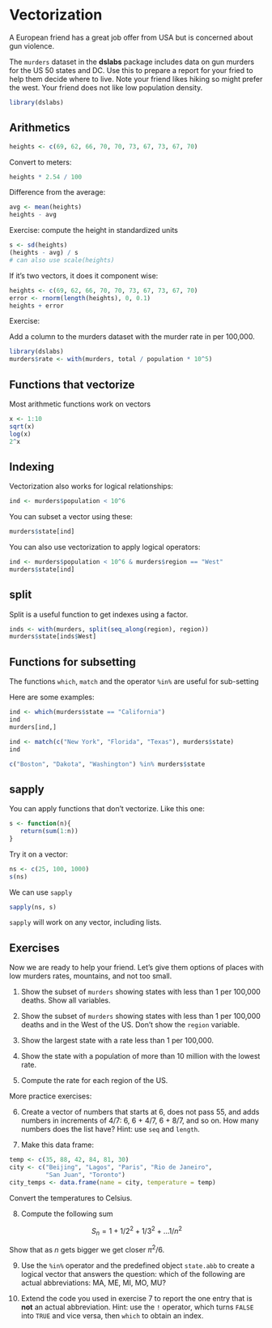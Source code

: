 # Vectorization 

A European friend has a great job offer from USA but is concerned about gun violence. 

The `murders` dataset in the **dslabs** package includes data on gun murders for the US 50 states and DC. Use this to prepare a report for your fried to help them decide where to live. Note your friend likes hiking so might prefer the west. Your friend does not like low population density.

```r
library(dslabs)
```

## Arithmetics

```r
heights <- c(69, 62, 66, 70, 70, 73, 67, 73, 67, 70)
```

Convert to meters:

```r
heights * 2.54 / 100
```

Difference from the average:

```r
avg <- mean(heights)
heights - avg 
```

Exercise: compute the height in standardized units

```r
s <- sd(heights)
(heights - avg) / s
# can also use scale(heights)
```


If it's two vectors, it does it component wise:

```r
heights <- c(69, 62, 66, 70, 70, 73, 67, 73, 67, 70)
error <- rnorm(length(heights), 0, 0.1)
heights + error
```


Exercise:

Add a column to the murders dataset with the murder rate in per 100,000.

```r
library(dslabs)
murders$rate <- with(murders, total / population * 10^5)
```


## Functions that vectorize

Most arithmetic functions work on vectors

```r
x <- 1:10
sqrt(x)
log(x)
2^x
```


## Indexing


Vectorization also works for logical relationships:

```r
ind <- murders$population < 10^6
```


You can subset a vector using these:

```r
murders$state[ind]
```


You can also use vectorization to apply logical operators:

```r
ind <- murders$population < 10^6 & murders$region == "West"
murders$state[ind]
```

## split

Split is a useful function to get indexes using a factor.
```r
inds <- with(murders, split(seq_along(region), region))
murders$state[inds$West]
```

## Functions for subsetting

The functions `which`, `match` and the operator `%in%` are 
useful for sub-setting

Here are some examples:

```r
ind <- which(murders$state == "California")
ind
murders[ind,]
```


```r
ind <- match(c("New York", "Florida", "Texas"), murders$state)
ind
```

```r
c("Boston", "Dakota", "Washington") %in% murders$state
```

## sapply

You can apply functions that don't vectorize. Like this one:

```r
s <- function(n){
   return(sum(1:n))
}
```

Try it on a vector:

```r
ns <- c(25, 100, 1000)
s(ns)
```

We can use `sapply`
```r
sapply(ns, s)
```

`sapply` will work on any vector, including lists.


## Exercises

Now we are ready to help your friend. Let's give them options of places with low murders rates, mountains, and not too small.

(@) Show the subset of `murders` showing states with less than 1 per 100,000 deaths. Show all variables.

(@) Show the subset of `murders` showing states with less than 1 per 100,000 deaths and in the West of the US. Don't show the `region` variable.

(@) Show the largest state with a rate less than 1 per 100,000.

(@) Show the state with a population of more than 10 million with the lowest rate.

(@) Compute the rate for each region of the US.

More practice exercises:

(@) Create a vector of numbers that starts at 6, does not pass 55, and adds numbers in increments of 4/7: 6, 6 + 4/7, 6 + 8/7, and so on. How many numbers does the list have? Hint: use `seq` and `length`.

(@) Make this data frame:

```r
temp <- c(35, 88, 42, 84, 81, 30)
city <- c("Beijing", "Lagos", "Paris", "Rio de Janeiro", 
          "San Juan", "Toronto")
city_temps <- data.frame(name = city, temperature = temp)
```

Convert the temperatures to Celsius.

(@) Compute the following sum  

$$
S_n = 1+1/2^2 + 1/3^2 + \dots 1/n^2
$$

Show that as $n$ gets bigger we get closer $\pi^2/6$.

(@) Use the `%in%` operator and the predefined object `state.abb` to create a logical vector that answers the question: which of the following are actual abbreviations: MA, ME, MI, MO, MU?


(@) Extend the code you used in exercise 7 to report the one entry that is **not** an actual abbreviation. Hint: use the `!` operator, which turns `FALSE` into `TRUE` and vice versa, then `which` to obtain an index.

